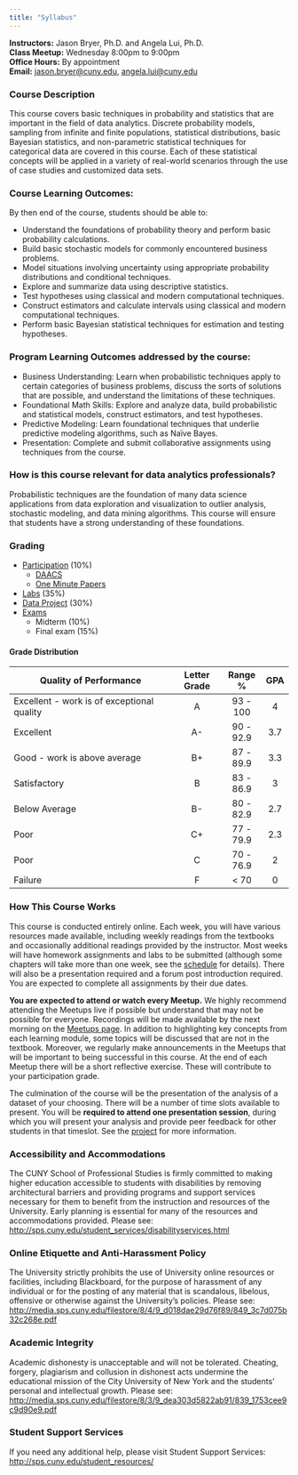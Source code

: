 ```yaml
---
title: "Syllabus"
---
```


**Instructors:** Jason Bryer, Ph.D. and Angela Lui, Ph.D.  
**Class Meetup:** Wednesday 8:00pm to 9:00pm  
**Office Hours:** By appointment  
**Email:** <a href="mailto:jason.bryer@cuny.edu">jason.bryer@cuny.edu</a>, <a href="mailto:angela.lui@cuny.edu">angela.lui@cuny.edu</a>    


### Course Description

This course covers basic techniques in probability and statistics that are important in the field of data analytics. Discrete probability models, sampling from infinite and finite populations, statistical distributions, basic Bayesian statistics, and non-parametric statistical techniques for categorical data are covered in this course. Each of these statistical concepts will be applied in a variety of real-world scenarios through the use of case studies and customized data sets.


### Course Learning Outcomes:

By then end of the course, students should be able to:

* Understand the foundations of probability theory and perform basic probability calculations.
* Build basic stochastic models for commonly encountered business problems.
* Model situations involving uncertainty using appropriate probability distributions and conditional techniques.
* Explore and summarize data using descriptive statistics.
* Test hypotheses using classical and modern computational techniques.
* Construct estimators and calculate intervals using classical and modern computational techniques.
* Perform basic Bayesian statistical techniques for estimation and testing hypotheses.

### Program Learning Outcomes addressed by the course:

* Business Understanding:  Learn when probabilistic techniques apply to certain categories of business problems, discuss the sorts of solutions that are possible, and understand the limitations of these techniques.
* Foundational Math Skills: Explore and analyze data, build probabilistic and statistical models, construct estimators, and test hypotheses.
* Predictive Modeling:  Learn foundational techniques that underlie predictive modeling algorithms, such as Naïve Bayes.
* Presentation:  Complete and submit collaborative assignments using techniques from the course.

### How is this course relevant for data analytics professionals?

Probabilistic techniques are the foundation of many data science applications from data exploration and visualization to outlier analysis, stochastic modeling, and data mining algorithms. This course will ensure that students have a strong understanding of these foundations.

### Grading

* [Participation](/assignments/participation) (10%)
	* [DAACS](/assignments/daacs)
	* [One Minute Papers](/assignments/participation)
* [Labs](/assignments/labs) (35%)
* [Data Project](/assignments/project) (30%)
* [Exams](/assignments/exams/)
	* Midterm (10%)
	* Final exam (15%)

#### Grade Distribution

Quality of Performance                     | Letter Grade | Range %   | GPA  |
-------------------------------------------|:------------:|:---------:|:----:|
Excellent - work is of exceptional quality |      A       | 93 - 100  |  4   |
Excellent                                  |      A-      | 90 - 92.9 | 3.7  |
Good - work is above average               |      B+      | 87 - 89.9 | 3.3  |
Satisfactory                               |      B       | 83 - 86.9 |  3   |
Below Average                              |      B-      | 80 - 82.9 | 2.7  |
Poor                                       |      C+      | 77 - 79.9 | 2.3  |
Poor                                       |      C       | 70 - 76.9 |  2   |
Failure                                    |      F       |   < 70    |  0   |

### How This Course Works

This course is conducted entirely online. Each week, you will have various resources made available, including weekly readings from the textbooks and occasionally additional readings provided by the instructor. Most weeks will have homework assignments and labs to be submitted (although some chapters will take more than one week, see the [schedule](/course-overview/schedule/) for details). There will also be a presentation required and a forum post introduction required. You are expected to complete all assignments by their due dates.

**You are expected to attend or watch every Meetup.** We highly recommend attending the Meetups live if possible but understand that may not be possible for everyone. Recordings will be made available by the next morning on the [Meetups page](/course-overview/meetups/). In addition to highlighting key concepts from each learning module, some topics will be discussed that are not in the textbook. Moreover, we regularly make announcements in the Meetups that will be important to being successful in this course. At the end of each Meetup there will be a short reflective exercise. These will contribute to your participation grade.

The culmination of the course will be the presentation of the analysis of a dataset of your choosing. There will be a number of time slots available to present. You will be **required to attend one presentation session**, during which you will present your analysis and provide peer feedback for other students in that timeslot. See the [project](/assignments/project/) for more information.

### Accessibility and Accommodations

The CUNY School of Professional Studies is firmly committed to making higher education accessible to students with disabilities by removing architectural barriers and providing programs and support services necessary for them to benefit from the instruction and resources of the University. Early planning is essential for many of the resources and accommodations provided. Please see: [http://sps.cuny.edu/student_services/disabilityservices.html](http://sps.cuny.edu/student_services/disabilityservices.html)

### Online Etiquette and Anti-Harassment Policy

The University strictly prohibits the use of University online resources or facilities, including Blackboard, for the purpose of harassment of any individual or for the posting of any material that is scandalous, libelous, offensive or otherwise against the University’s policies.  Please see: [http://media.sps.cuny.edu/filestore/8/4/9_d018dae29d76f89/849_3c7d075b32c268e.pdf](http://media.sps.cuny.edu/filestore/8/4/9_d018dae29d76f89/849_3c7d075b32c268e.pdf)

### Academic Integrity

Academic dishonesty is unacceptable and will not be tolerated. Cheating, forgery, plagiarism and collusion in dishonest acts undermine the educational mission of the City University of New York and the students' personal and intellectual growth. Please see: [http://media.sps.cuny.edu/filestore/8/3/9_dea303d5822ab91/839_1753cee9c9d90e9.pdf](http://media.sps.cuny.edu/filestore/8/3/9_dea303d5822ab91/839_1753cee9c9d90e9.pdf)

### Student Support Services

If you need any additional help, please visit Student Support Services: 
[http://sps.cuny.edu/student_resources/](http://sps.cuny.edu/student_resources/)
